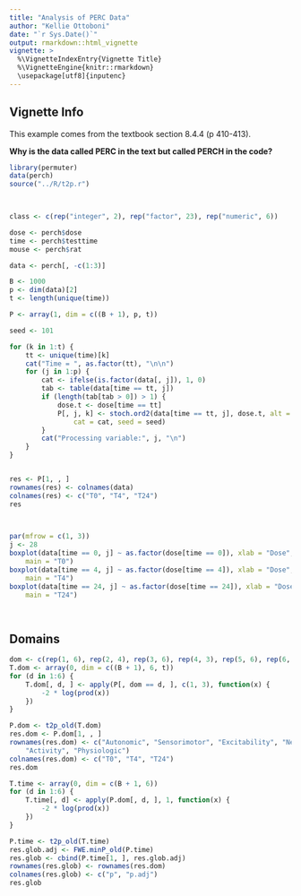 ```yaml
---
title: "Analysis of PERC Data"
author: "Kellie Ottoboni"
date: "`r Sys.Date()`"
output: rmarkdown::html_vignette
vignette: >
  %\VignetteIndexEntry{Vignette Title}
  %\VignetteEngine{knitr::rmarkdown}
  \usepackage[utf8]{inputenc}
---
```



## Vignette Info

This example comes from the textbook section 8.4.4 (p 410-413).

**Why is the data called PERC in the text but called PERCH in the code?**

```r
library(permuter)
data(perch)
source("../R/t2p.r")

 


```

```r
class <- c(rep("integer", 2), rep("factor", 23), rep("numeric", 6))

dose <- perch$dose
time <- perch$testtime
mouse <- perch$rat

data <- perch[, -c(1:3)]

B <- 1000
p <- dim(data)[2]
t <- length(unique(time))

P <- array(1, dim = c((B + 1), p, t))

seed <- 101

for (k in 1:t) {
    tt <- unique(time)[k]
    cat("Time = ", as.factor(tt), "\n\n")
    for (j in 1:p) {
        cat <- ifelse(is.factor(data[, j]), 1, 0)
        tab <- table(data[time == tt, j])
        if (length(tab[tab > 0]) > 1) {
            dose.t <- dose[time == tt]
            P[, j, k] <- stoch.ord2(data[time == tt, j], dose.t, alt = -1, B = B, 
                cat = cat, seed = seed)
        }
        cat("Processing variable:", j, "\n")
    }
}


res <- P[1, , ]
rownames(res) <- colnames(data)
colnames(res) <- c("T0", "T4", "T24")
res

 


```

```r
par(mfrow = c(1, 3))
j <- 28
boxplot(data[time == 0, j] ~ as.factor(dose[time == 0]), xlab = "Dose", ylab = "Temperature", 
    main = "T0")
boxplot(data[time == 4, j] ~ as.factor(dose[time == 4]), xlab = "Dose", ylab = "Temperature", 
    main = "T4")
boxplot(data[time == 24, j] ~ as.factor(dose[time == 24]), xlab = "Dose", ylab = "Temperature", 
    main = "T24")

 


```

## Domains

```r
dom <- c(rep(1, 6), rep(2, 4), rep(3, 6), rep(4, 3), rep(5, 6), rep(6, 3))
T.dom <- array(0, dim = c((B + 1), 6, t))
for (d in 1:6) {
    T.dom[, d, ] <- apply(P[, dom == d, ], c(1, 3), function(x) {
        -2 * log(prod(x))
    })
}

P.dom <- t2p_old(T.dom)
res.dom <- P.dom[1, , ]
rownames(res.dom) <- c("Autonomic", "Sensorimotor", "Excitability", "Neuromuscular", 
    "Activity", "Physiologic")
colnames(res.dom) <- c("T0", "T4", "T24")
res.dom

T.time <- array(0, dim = c(B + 1, 6))
for (d in 1:6) {
    T.time[, d] <- apply(P.dom[, d, ], 1, function(x) {
        -2 * log(prod(x))
    })
}

P.time <- t2p_old(T.time)
res.glob.adj <- FWE.minP_old(P.time)
res.glob <- cbind(P.time[1, ], res.glob.adj)
rownames(res.glob) <- rownames(res.dom)
colnames(res.glob) <- c("p", "p.adj")
res.glob

 


```